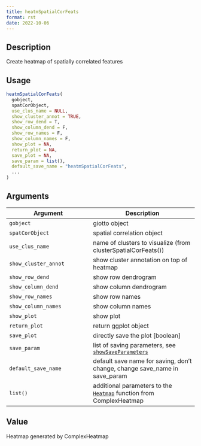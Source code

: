 ```yaml
--- 
title: heatmSpatialCorFeats 
format: rst 
date: 2022-10-06 
--- 
```


## Description

Create heatmap of spatially correlated features


## Usage

```r
heatmSpatialCorFeats(
  gobject,
  spatCorObject,
  use_clus_name = NULL,
  show_cluster_annot = TRUE,
  show_row_dend = T,
  show_column_dend = F,
  show_row_names = F,
  show_column_names = F,
  show_plot = NA,
  return_plot = NA,
  save_plot = NA,
  save_param = list(),
  default_save_name = "heatmSpatialCorFeats",
  ...
)
```


## Arguments

Argument      |Description
------------- |----------------
`gobject`     |     giotto object
`spatCorObject`     |     spatial correlation object
`use_clus_name`     |     name of clusters to visualize (from clusterSpatialCorFeats())
`show_cluster_annot`     |     show cluster annotation on top of heatmap
`show_row_dend`     |     show row dendrogram
`show_column_dend`     |     show column dendrogram
`show_row_names`     |     show row names
`show_column_names`     |     show column names
`show_plot`     |     show plot
`return_plot`     |     return ggplot object
`save_plot`     |     directly save the plot [boolean]
`save_param`     |     list of saving parameters, see [`showSaveParameters`](#showsaveparameters)
`default_save_name`     |     default save name for saving, don't change, change save_name in save_param
`list()`     |     additional parameters to the [`Heatmap`](#heatmap) function from ComplexHeatmap


## Value

Heatmap generated by ComplexHeatmap


